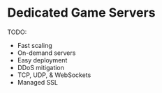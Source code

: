 # Dedicated Game Servers

TODO:

- Fast scaling
- On-demand servers
- Easy deployment
- DDoS mitigation
- TCP, UDP, & WebSockets
- Managed SSL
